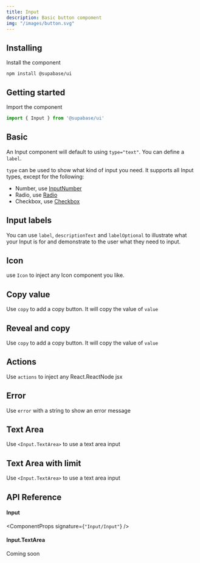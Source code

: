 ```yaml
---
title: Input
description: Basic button compoment
img: "/images/button.svg"
---
```


## Installing

Install the component

```cli
npm install @supabase/ui
```

## Getting started

Import the component

```js
import { Input } from '@supabase/ui'
```

## Basic

An Input component will default to using `type="text"`. You can define a `label`.

`type` can be used to show what kind of input you need. It supports all Input types, except for the following:

- Number, use [InputNumber](/components/inputnumber)
- Radio, use [Radio](/components/radio)
- Checkbox, use [Checkbox](/components/checkbox)

<CodeSample sample="InputBasic" v="0" />

## Input labels

You can use `label`, `descriptionText` and `labelOptional` to illustrate what your Input is for and demonstrate to the user what they need to input.

<CodeSample sample="InputLabels" v="0" />

## Icon

use `Icon` to inject any Icon component you like.

<CodeSample sample="InputIcon" v="0" />

## Copy value

Use `copy` to add a copy button. It will copy the value of `value`

<CodeSample sample="InputCopy" v="0" />

## Reveal and copy

Use `copy` to add a copy button. It will copy the value of `value`

<CodeSample sample="InputReveal" v="0" />

## Actions

Use `actions` to inject any React.ReactNode jsx

<CodeSample sample="InputControls" v="0" />

## Error

Use `error` with a string to show an error message

<CodeSample sample="InputError" v="0" />

## Text Area

Use `<Input.TextArea>` to use a text area input

<CodeSample sample="InputTextArea" v="0" />

## Text Area with limit

Use `<Input.TextArea>` to use a text area input

<CodeSample sample="InputTextAreaWithLimit" v="0" />

## API Reference

#### Input

<ComponentProps signature={`"Input/Input"`} />

#### Input.TextArea

Coming soon
